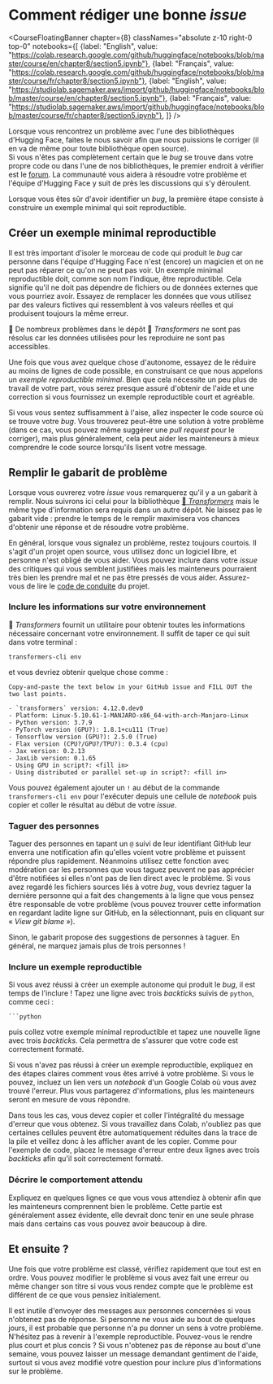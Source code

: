 # Comment rédiger une bonne <i>issue</i>

<CourseFloatingBanner chapter={8}
  classNames="absolute z-10 right-0 top-0"
  notebooks={[
    {label: "English", value: "https://colab.research.google.com/github/huggingface/notebooks/blob/master/course/en/chapter8/section5.ipynb"},
    {label: "Français", value: "https://colab.research.google.com/github/huggingface/notebooks/blob/master/course/fr/chapter8/section5.ipynb"},
    {label: "English", value: "https://studiolab.sagemaker.aws/import/github/huggingface/notebooks/blob/master/course/en/chapter8/section5.ipynb"},
    {label: "Français", value: "https://studiolab.sagemaker.aws/import/github/huggingface/notebooks/blob/master/course/fr/chapter8/section5.ipynb"},
]} />


Lorsque vous rencontrez un problème avec l'une des bibliothèques d'Hugging Face, faites le nous savoir afin que nous puissions le corriger (il en va de même pour toute bibliothèque open source).<br>
Si vous n'êtes pas complètement certain que le *bug* se trouve dans votre propre code ou dans l'une de nos bibliothèques, le premier endroit à vérifier est le [forum](https://discuss.huggingface.co/). La communauté vous aidera à résoudre votre problème et l'équipe d'Hugging Face y suit de près les discussions qui s'y déroulent.

<Youtube id="_PAli-V4wj0"/>

Lorsque vous êtes sûr d'avoir identifier un *bug*, la première étape consiste à construire un exemple minimal qui soit reproductible.

## Créer un exemple minimal reproductible

Il est très important d'isoler le morceau de code qui produit le *bug* car personne dans l'équipe d'Hugging Face n'est (encore) un magicien et on ne peut pas réparer ce qu'on ne peut pas voir. Un exemple minimal reproductible doit, comme son nom l'indique, être reproductible. Cela signifie qu'il ne doit pas dépendre de fichiers ou de données externes que vous pourriez avoir. Essayez de remplacer les données que vous utilisez par des valeurs fictives qui ressemblent à vos valeurs réelles et qui produisent toujours la même erreur.

<Tip>

🚨 De nombreux problèmes dans le dépôt 🤗 *Transformers* ne sont pas résolus car les données utilisées pour les reproduire ne sont pas accessibles.

</Tip>

Une fois que vous avez quelque chose d'autonome, essayez de le réduire au moins de lignes de code possible, en construisant ce que nous appelons un _exemple reproductible minimal_. Bien que cela nécessite un peu plus de travail de votre part, vous serez presque assuré d'obtenir de l'aide et une correction si vous fournissez un exemple reproductible court et agréable.

Si vous vous sentez suffisamment à l'aise, allez inspecter le code source où se trouve votre *bug*. Vous trouverez peut-être une solution à votre problème (dans ce cas, vous pouvez même suggérer une *pull request* pour le corriger), mais plus généralement, cela peut aider les mainteneurs à mieux comprendre le code source lorsqu'ils lisent votre message.

## Remplir le gabarit de problème

Lorsque vous ouvrerez votre *issue* vous remarquerez qu'il y a un gabarit à remplir. Nous suivrons ici celui pour la bibliothèque [🤗 *Transformers*](https://github.com/huggingface/transformers/issues/new/choose) mais le même type d'information sera requis dans un autre dépôt. Ne laissez pas le gabarit vide : prendre le temps de le remplir maximisera vos chances d'obtenir une réponse et de résoudre votre problème.

En général, lorsque vous signalez un problème, restez toujours courtois. Il s'agit d'un projet open source, vous utilisez donc un logiciel libre, et personne n'est obligé de vous aider. Vous pouvez inclure dans votre *issue* des critiques qui vous semblent justifiées mais les mainteneurs pourraient très bien les prendre mal et ne pas être pressés de vous aider. Assurez-vous de lire le [code de conduite](https://github.com/huggingface/transformers/blob/master/CODE_OF_CONDUCT.md) du projet.

### Inclure les informations sur votre environnement

🤗 *Transformers* fournit un utilitaire pour obtenir toutes les informations nécessaire concernant votre environnement. Il suffit de taper ce qui suit dans votre terminal :

```
transformers-cli env
```

et vous devriez obtenir quelque chose comme :

```out
Copy-and-paste the text below in your GitHub issue and FILL OUT the two last points.

- `transformers` version: 4.12.0.dev0
- Platform: Linux-5.10.61-1-MANJARO-x86_64-with-arch-Manjaro-Linux
- Python version: 3.7.9
- PyTorch version (GPU?): 1.8.1+cu111 (True)
- Tensorflow version (GPU?): 2.5.0 (True)
- Flax version (CPU?/GPU?/TPU?): 0.3.4 (cpu)
- Jax version: 0.2.13
- JaxLib version: 0.1.65
- Using GPU in script?: <fill in>
- Using distributed or parallel set-up in script?: <fill in>
```

Vous pouvez également ajouter un `!` au début de la commande `transformers-cli env` pour l'exécuter depuis une cellule de *notebook* puis copier et coller le résultat au début de votre *issue*.

### Taguer des personnes 

Taguer des personnes en tapant un `@` suivi de leur identifiant GitHub leur enverra une notification afin qu'elles voient votre problème et puissent répondre plus rapidement. Néanmoins utilisez cette fonction avec modération car les personnes que vous taguez peuvent ne pas apprécier d'être notifiées si elles n'ont pas de lien direct avec le problème. Si vous avez regardé les fichiers sources liés à votre *bug*, vous devriez taguer la dernière personne qui a fait des changements à la ligne que vous pensez être responsable de votre problème (vous pouvez trouver cette information en regardant ladite ligne sur GitHub, en la sélectionnant, puis en cliquant sur « *View git blame* »).

Sinon, le gabarit propose des suggestions de personnes à taguer. En général, ne marquez jamais plus de trois personnes !

### Inclure un exemple reproductible

Si vous avez réussi à créer un exemple autonome qui produit le *bug*, il est temps de l'inclure ! Tapez une ligne avec trois *backticks* suivis de `python`, comme ceci :

```
```python
```

puis collez votre exemple minimal reproductible et tapez une nouvelle ligne avec trois *backticks*. Cela permettra de s'assurer que votre code est correctement formaté.

Si vous n'avez pas réussi à créer un exemple reproductible, expliquez en des étapes claires comment vous êtes arrivé à votre problème. Si vous le pouvez, incluez un lien vers un *notebook* d'un Google Colab où vous avez trouvé l'erreur. Plus vous partagerez d'informations, plus les mainteneurs seront en mesure de vous répondre.

Dans tous les cas, vous devez copier et coller l'intégralité du message d'erreur que vous obtenez. Si vous travaillez dans Colab, n'oubliez pas que certaines cellules peuvent être automatiquement réduites dans la trace de la pile et veillez donc à les afficher avant de les copier. Comme pour l'exemple de code, placez le message d'erreur entre deux lignes avec trois *backticks* afin qu'il soit correctement formaté.

### Décrire le comportement attendu

Expliquez en quelques lignes ce que vous vous attendiez à obtenir afin que les mainteneurs comprennent bien le problème. Cette partie est généralement assez évidente, elle devrait donc tenir en une seule phrase mais dans certains cas vous pouvez avoir beaucoup à dire.

## Et ensuite ?

Une fois que votre problème est classé, vérifiez rapidement que tout est en ordre. Vous pouvez modifier le problème si vous avez fait une erreur ou même changer son titre si vous vous rendez compte que le problème est différent de ce que vous pensiez initialement.

Il est inutile d'envoyer des messages aux personnes concernées si vous n'obtenez pas de réponse. Si personne ne vous aide au bout de quelques jours, il est probable que personne n'a pu donner un sens à votre problème. N'hésitez pas à revenir à l'exemple reproductible. Pouvez-vous le rendre plus court et plus concis ? Si vous n'obtenez pas de réponse au bout d'une semaine, vous pouvez laisser un message demandant gentiment de l'aide, surtout si vous avez modifié votre question pour inclure plus d'informations sur le problème.
